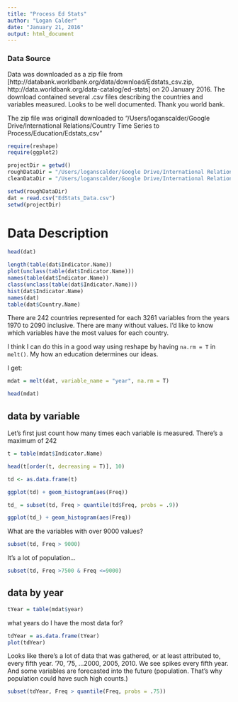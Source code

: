 ```yaml
---
title: "Process Ed Stats"
author: "Logan Calder"
date: "January 21, 2016"
output: html_document
---
```

### Data Source
Data was downloaded as a zip file from [http://databank.worldbank.org/data/download/Edstats_csv.zip, http://data.worldbank.org/data-catalog/ed-stats] on 20 January 2016. The download contained several .csv files describing the countries and variables measured. Looks to be well documented. Thank you world bank.

The zip file was originall downloaded to "/Users/loganscalder/Google Drive/International Relations/Country Time Series to Process/Education/Edstats_csv"
```r
require(reshape)
require(ggplot2)
```

```r
projectDir = getwd()
roughDataDir = "/Users/loganscalder/Google Drive/International Relations/Country Time Series to Process/Education/Edstats_csv"
cleanDataDir = "/Users/loganscalder/Google Drive/International Relations/Country Time Series Processed/Education/Edstats_csv"
```

```r
setwd(roughDataDir)
dat = read.csv("EdStats_Data.csv")
setwd(projectDir)
```

# Data Description
```r
head(dat)
```

```r
length(table(dat$Indicator.Name))
plot(unclass(table(dat$Indicator.Name)))
names(table(dat$Indicator.Name))
class(unclass(table(dat$Indicator.Name)))
hist(dat$Indicator.Name)
names(dat)
table(dat$Country.Name)
```
There are 242 countries represented for each 3261 variables from the years 1970 to 2090 inclusive. There are many without values. I'd  like to know which variables have the most values for each country. 

I think I can do this in a good way using reshape by having `na.rm = T` in `melt()`. My how an education determines our ideas.

I get:
```r
mdat = melt(dat, variable_name = "year", na.rm = T)

head(mdat)
```

## data by variable
Let's first just count how many times each variable is measured. There's a maximum of 242

```r
t = table(mdat$Indicator.Name)

head(t[order(t, decreasing = T)], 10)
```

```r
td <- as.data.frame(t)

ggplot(td) + geom_histogram(aes(Freq))
```

```r
td_ = subset(td, Freq > quantile(td$Freq, probs = .9))

ggplot(td_) + geom_histogram(aes(Freq))
```

What are the variables with over 9000 values?
```r
subset(td, Freq > 9000)
```

It's a lot of population...

```r
subset(td, Freq >7500 & Freq <=9000)
```

## data by year
```r
tYear = table(mdat$year)
```

what years do I have the most data for?
```r
tdYear = as.data.frame(tYear)
plot(tdYear)
```
Looks like there's a lot of data that was gathered, or at least attributed to, every fifth year. '70, '75, ...2000, 2005, 2010. We see spikes every fifth year. And some variables are forecasted into the future (population. That's why population could have such high counts.)

```r
subset(tdYear, Freq > quantile(Freq, probs = .75))
```

